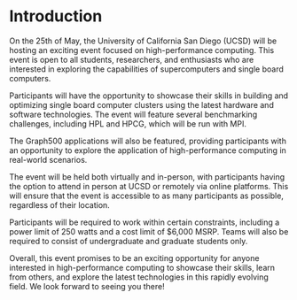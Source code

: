 
# Introduction

On the 25th of May, the University of California San Diego (UCSD) will be hosting an exciting event focused on high-performance computing. This event is open to all students, researchers, and enthusiasts who are interested in exploring the capabilities of supercomputers and single board computers.

Participants will have the opportunity to showcase their skills in building and optimizing single board computer clusters using the latest hardware and software technologies. The event will feature several benchmarking challenges, including HPL and HPCG, which will be run with MPI.

The Graph500 applications will also be featured, providing participants with an opportunity to explore the application of high-performance computing in real-world scenarios.

The event will be held both virtually and in-person, with participants having the option to attend in person at UCSD or remotely via online platforms. This will ensure that the event is accessible to as many participants as possible, regardless of their location.

Participants will be required to work within certain constraints, including a power limit of 250 watts and a cost limit of $6,000 MSRP. Teams will also be required to consist of undergraduate and graduate students only.

Overall, this event promises to be an exciting opportunity for anyone interested in high-performance computing to showcase their skills, learn from others, and explore the latest technologies in this rapidly evolving field. We look forward to seeing you there!

<br/>

<SignUpButton/>
